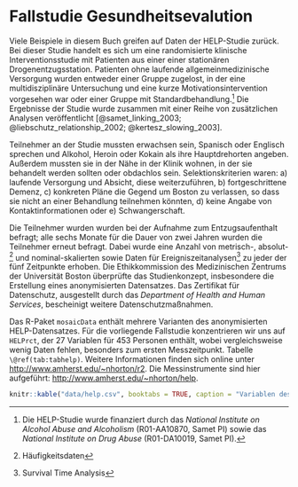 # Fallstudie Gesundheitsevalution {#HELPstudie}

Viele Beispiele in diesem Buch greifen auf Daten der HELP-Studie zurück. Bei dieser Studie handelt es sich um eine randomisierte klinische Interventionsstudie mit Patienten aus einer einer stationären Drogenentzugsstation. Patienten ohne laufende allgemeinmedizinische Versorgung wurden entweder einer Gruppe zugelost, in der eine multidisziplinäre Untersuchung und eine kurze Motivationsintervention vorgesehen war oder einer Gruppe mit Standardbehandlung.^[Die HELP-Studie wurde finanziert durch das *National Institute on Alcohol Abuse and Alcoholism* (R01-AA10870, Samet PI) sowie das *National Institute on Drug Abuse* (R01-DA10019, Samet PI).] Die Ergebnisse der Studie wurde zusammen mit einer Reihe von zusätzlichen Analysen veröffentlicht [@samet_linking_2003; @liebschutz_relationship_2002; @kertesz_slowing_2003].

Teilnehmer an der Studie mussten erwachsen sein, Spanisch oder Englisch sprechen und Alkohol, Heroin oder Kokain als ihre Hauptdrehorten angeben. Außerdem mussten sie in der Nähe in der Klinik wohnen, in der sie behandelt werden sollten oder obdachlos sein. Selektionskriterien waren: a) laufende Versorgung und Absicht, diese weiterzuführen, b) fortgeschrittene Demenz, c) konkreten Pläne die Gegend um Boston zu verlassen, so dass sie nicht an einer Behandlung teilnehmen könnten, d) keine Angabe von Kontaktinformationen oder e) Schwangerschaft.

Die Teilnehmer wurden wurden bei der Aufnahme zum Entzugsaufenthalt befragt; alle sechs Monate für die Dauer von zwei Jahren wurden die Teilnehmer erneut befragt. Dabei wurde eine Anzahl von metrisch-, absolut-^[Häufigkeitsdaten] und nominal-skalierten sowie Daten für Ereigniszeitanalysen^[Survival Time Analysis] zu jeder der fünf Zeitpunkte erhoben. Die Ethikkommission des  Medizinischen Zentrums der Universität Boston überprüfte das Studienkonzept, insbesondere die Erstellung eines anonymisierten Datensatzes. Das Zertifikat für Datenschutz, ausgestellt durch das *Department of Health and Human Services*, bescheinigt weitere Datenschutzmaßnahmen. 

Das R-Paket `mosaicData` enthält mehrere Varianten des anonymisierten  HELP-Datensatzes. Für die vorliegende Fallstudie konzentrieren wir uns auf `HELPrct`, der 27 Variablen für 453 Personen enthält, wobei  vergleichsweise wenig Daten fehlen, besonders zum ersten Messzeitpunkt. Tabelle `\@ref(tab:tabhelp)`. Weitere Informationen finden sich online unter [http://www.amherst.edu/~nhorton/r2](http://www.amherst.edu/~nhorton/r2). Die Messinstrumente sind hier aufgeführt: [http://www.amherst.edu/~nhorton/help](http://www.amherst.edu/~nhorton/help).


```r
knitr::kable("data/help.csv", booktabs = TRUE, caption = "Variablen des Datensatzes zur HELP-Studie")
```


